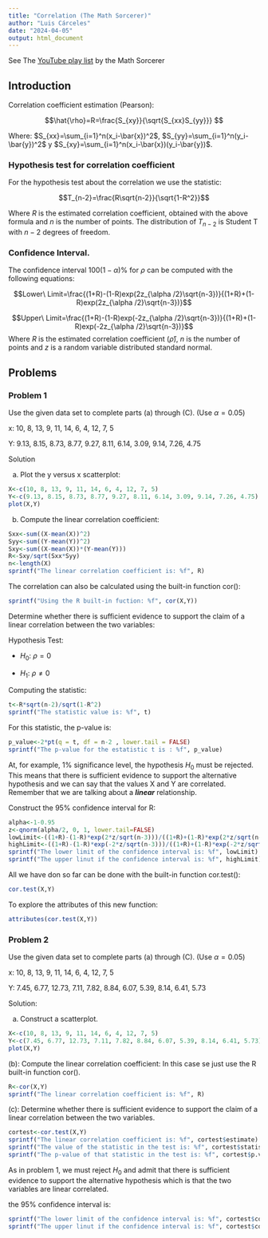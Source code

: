 ```yaml
---
title: "Correlation (The Math Sorcerer)"
author: "Luis Cárceles"
date: "2024-04-05"
output: html_document
---
```


See The [YouTube play list](https://www.youtube.com/playlist?list=PLO1y6V1SXjjMelPvG5nKrqUt2aPr84Ryx) by the Math Sorcerer

## Introduction

Correlation coefficient estimation (Pearson):

$$\hat{\rho}=R=\frac{S_{xy}}{\sqrt{S_{xx}S_{yy}}} $$

Where: $S_{xx}=\sum_{i=1}^n(x_i-\bar{x})^2$, $S_{yy}=\sum_{i=1}^n(y_i-\bar{y})^2$ y $S_{xy}=\sum_{i=1}^n(x_i-\bar{x})(y_i-\bar{y})$.

### Hypothesis test for correlation coefficient

For the hypothesis test about the correlation we use the statistic:

$$T_{n-2}=\frac{R\sqrt{n-2}}{\sqrt{1-R^2}}$$

Where $R$ is the estimated correlation coefficient, obtained with the above formula and $n$ is the number of points. The distribution of $T_{n-2}$ is Student T with $n-2$ degrees of freedom.

### Confidence Interval.

The confidence interval $100(1-\alpha)$% for $\rho$ can be computed with the following equations:

$$Lower\ Limit=\frac{(1+R)-(1-R)exp(2z_{\alpha /2}\sqrt{n-3})}{(1+R)+(1-R)exp(2z_{\alpha /2}\sqrt{n-3})}$$

$$Upper\ Limit=\frac{(1+R)-(1-R)exp(-2z_{\alpha /2}\sqrt{n-3})}{(1+R)+(1-R)exp(-2z_{\alpha /2}\sqrt{n-3})}$$ Where $R$ is the estimated correlation coefficient ($\hat{\rho}$), $n$ is the number of points and $z$ is a random variable distributed standard normal.

## Problems

### Problem 1

Use the given data set to complete parts (a) through (C). (Use $\alpha=0.05$)

x: 10, 8, 13, 9, 11, 14, 6, 4, 12, 7, 5

Y: 9.13, 8.15, 8.73, 8.77, 9.27, 8.11, 6.14, 3.09, 9.14, 7.26, 4.75

Solution

(a) Plot the y versus x scatterplot:

```r
X<-c(10, 8, 13, 9, 11, 14, 6, 4, 12, 7, 5)
Y<-c(9.13, 8.15, 8.73, 8.77, 9.27, 8.11, 6.14, 3.09, 9.14, 7.26, 4.75)
plot(X,Y)
```

(b) Compute the linear correlation coefficient:

```r
Sxx<-sum((X-mean(X))^2)
Syy<-sum((Y-mean(Y))^2)
Sxy<-sum((X-mean(X))*(Y-mean(Y)))
R<-Sxy/sqrt(Sxx*Syy)
n<-length(X)
sprintf("The linear correlation coefficient is: %f", R)
```

The correlation can also be calculated using the built-in function cor():

```r
sprintf("Using the R built-in fuction: %f", cor(X,Y))
```

Determine whether there is sufficient evidence to support the claim of a linear correlation between the two variables:

Hypothesis Test:

-   $H_{0}$: $\rho=0$

-   $H_{1}$: $\rho\ne0$

Computing the statistic:

```r
t<-R*sqrt(n-2)/sqrt(1-R^2)
sprintf("The statistic value is: %f", t)
```

For this statistic, the p-value is:

```r
p_value<-2*pt(q = t, df = n-2 , lower.tail = FALSE)
sprintf("The p-value for the estatistic t is : %f", p_value)
```

At, for example, 1% significance level, the hypothesis $H_{0}$ must be rejected. This means that there is sufficient evidence to support the alternative hypothesis and we can say that the values X and Y are correlated. Remember that we are talking about a ***linear*** relationship.

Construct the 95% confidence interval for R:

```r
alpha<-1-0.95
z<-qnorm(alpha/2, 0, 1, lower.tail=FALSE)
lowLimit<-((1+R)-(1-R)*exp(2*z/sqrt(n-3)))/((1+R)+(1-R)*exp(2*z/sqrt(n-3)))
highLimit<-((1+R)-(1-R)*exp(-2*z/sqrt(n-3)))/((1+R)+(1-R)*exp(-2*z/sqrt(n-3)))
sprintf("The lower limit of the confidence interval is: %f", lowLimit)
sprintf("The upper linut if the confidence interval is: %f", highLimit)
```

All we have don so far can be done with the built-in function cor.test():


```r
cor.test(X,Y)
```

To explore the attributes of this new function:


```r
attributes(cor.test(X,Y))
```

### Problem 2

Use the given data set to complete parts (a) through (C). (Use $\alpha=0.05$)

x: 10, 8, 13, 9, 11, 14, 6, 4, 12, 7, 5

Y: 7.45, 6.77, 12.73, 7.11, 7.82, 8.84, 6.07, 5.39, 8.14, 6.41, 5.73

Solution:

(a) Construct a scatterplot.

```r
X<-c(10, 8, 13, 9, 11, 14, 6, 4, 12, 7, 5)
Y<-c(7.45, 6.77, 12.73, 7.11, 7.82, 8.84, 6.07, 5.39, 8.14, 6.41, 5.73)
plot(X,Y)
```


(b): Compute the linear correlation coefficient: In this case se just use the R built-in function cor().

```r
R<-cor(X,Y)
sprintf("The linear correlation coefficient is: %f", R)
```

(c): Determine whether there is sufficient evidence to support the claim of a linear correlation between the two variables.

```r
cortest<-cor.test(X,Y)
sprintf("The linear correlation coefficient is: %f", cortest$estimate)
sprintf("The value of the statistic in the test is: %f", cortest$statistic)
sprintf("The p-value of that statistic in the test is: %f", cortest$p.value)
```

As in problem 1, we must reject $H_{0}$ and admit that there is sufficient evidence to support the alternative hypothesis which is that the two variables are linear correlated.


the 95% confidence interval is:

```r
sprintf("The lower limit of the confidence interval is: %f", cortest$conf.int[1])
sprintf("The upper linut if the confidence interval is: %f", cortest$conf.int[2])
```


